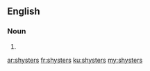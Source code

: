 ==English==

===Noun===
{{head|en|plural}}

# {{plural of|shyster|lang=en|nocat=1}}

[[ar:shysters]]
[[fr:shysters]]
[[ku:shysters]]
[[my:shysters]]